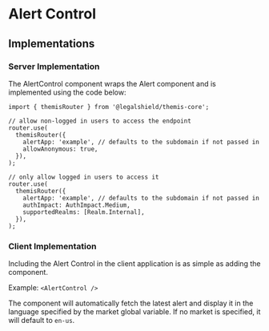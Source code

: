 
# Alert Control

## Implementations

### Server Implementation

The AlertControl component wraps the Alert component and is implemented using the code below:

```
import { themisRouter } from '@legalshield/themis-core';

// allow non-logged in users to access the endpoint
router.use(
  themisRouter({
    alertApp: 'example', // defaults to the subdomain if not passed in
    allowAnonymous: true,
  }),
);

// only allow logged in users to access it
router.use(
  themisRouter({
    alertApp: 'example', // defaults to the subdomain if not passed in
    authImpact: AuthImpact.Medium,
    supportedRealms: [Realm.Internal],
  }),
);
```

### Client Implementation

Including the Alert Control in the client application is as simple as adding the component.

Example: `<AlertControl />`

The component will automatically fetch the latest alert and display it in the language specified by the market global variable.
If no market is specified, it will default to `en-us`.
